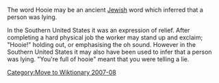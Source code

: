 {{Wikify|date=August 2007}}
[[Category:Move to Wiktionary 2007-08]]
The word Hooie may be an ancient [[Jewish]] word which inferred that a person was lying.

In the Southern United States it was an expression of relief. After completing a hard physical job the worker may stand up and exclaim; "Hooie!" holding out, or emphasising the oh sound. However in the Southern United States it may also have been used to infer that a person was lying. "You're full of hooie" meant that you were telling a lie.
{{Unreferenced|date=August 2007}}

{{Uncategorized|date=August 2007}}

{{vocabulary-stub}}
